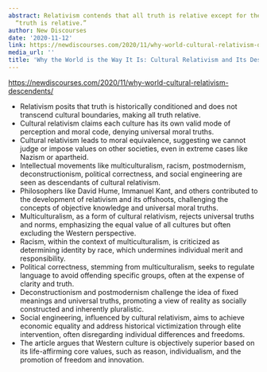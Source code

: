```yaml
---
abstract: Relativism contends that all truth is relative except for the claim that
  “truth is relative.”
author: New Discourses
date: '2020-11-12'
link: https://newdiscourses.com/2020/11/why-world-cultural-relativism-descendents/
media_url: ''
title: 'Why the World is the Way It Is: Cultural Relativism and Its Descendents'
---
```

<https://newdiscourses.com/2020/11/why-world-cultural-relativism-descendents/>

- Relativism posits that truth is historically conditioned and does not transcend cultural boundaries, making all truth relative.
- Cultural relativism claims each culture has its own valid mode of perception and moral code, denying universal moral truths.
- Cultural relativism leads to moral equivalence, suggesting we cannot judge or impose values on other societies, even in extreme cases like Nazism or apartheid.
- Intellectual movements like multiculturalism, racism, postmodernism, deconstructionism, political correctness, and social engineering are seen as descendants of cultural relativism.
- Philosophers like David Hume, Immanuel Kant, and others contributed to the development of relativism and its offshoots, challenging the concepts of objective knowledge and universal moral truths.
- Multiculturalism, as a form of cultural relativism, rejects universal truths and norms, emphasizing the equal value of all cultures but often excluding the Western perspective.
- Racism, within the context of multiculturalism, is criticized as determining identity by race, which undermines individual merit and responsibility.
- Political correctness, stemming from multiculturalism, seeks to regulate language to avoid offending specific groups, often at the expense of clarity and truth.
- Deconstructionism and postmodernism challenge the idea of fixed meanings and universal truths, promoting a view of reality as socially constructed and inherently pluralistic.
- Social engineering, influenced by cultural relativism, aims to achieve economic equality and address historical victimization through elite intervention, often disregarding individual differences and freedoms.
- The article argues that Western culture is objectively superior based on its life-affirming core values, such as reason, individualism, and the promotion of freedom and innovation.